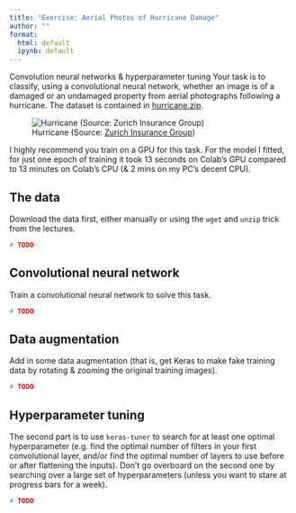 ```yaml
---
title: "Exercise: Aerial Photos of Hurricane Damage"
author: ""
format:
  html: default
  ipynb: default
---
```


Convolution neural networks & hyperparameter tuning
Your task is to classify, using a convolutional neural network, whether an image is of a damaged or an undamaged property from aerial photographs following a hurricane.
The dataset is contained in [hurricane.zip](https://laub.au/ai/data/hurricane.zip).

![Hurricane (Source: [Zurich Insurance Group](https://www.zurich.com/en/knowledge/topics/windstorms/hurricanes-typhoons-and-tropical-cyclones-whats-the-difference))](hurricane.jpg)


I highly recommend you train on a GPU for this task. For the model I fitted, for just one epoch of training it took 13 seconds on Colab’s GPU compared to 13 minutes on Colab’s CPU (& 2 mins on my PC’s decent CPU).

## The data

Download the data first, either manually or using the `wget` and `unzip` trick from the lectures.

```python
# TODO
```

## Convolutional neural network

Train a convolutional neural network to solve this task.

```python
# TODO
```

## Data augmentation

Add in some data augmentation (that is, get Keras to make fake training data by rotating & zooming the original training images).

```python
# TODO
```

## Hyperparameter tuning

The second part is to use `keras-tuner` to search for at least one optimal hyperparameter (e.g. find the optimal number of filters in your first convolutional layer, and/or find the optimal number of layers to use before or after flattening the inputs).
Don't go overboard on the second one by searching over a large set of hyperparameters (unless you want to stare at progress bars for a week).

```python
# TODO
```
